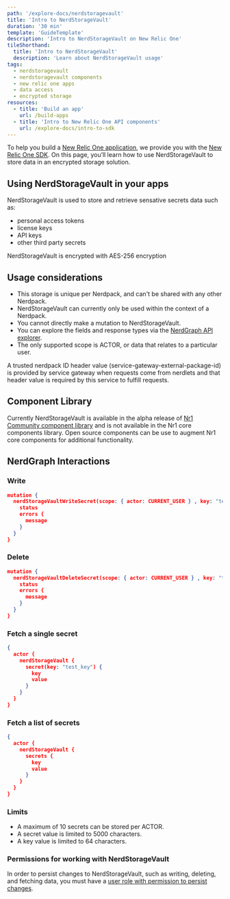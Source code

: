 ```yaml
---
path: '/explore-docs/nerdstoragevault'
title: 'Intro to NerdStorageVault'
duration: '30 min'
template: 'GuideTemplate'
description: 'Intro to NerdStorageVault on New Relic One'
tileShorthand:
  title: 'Intro to NerdStorageVault'
  description: 'Learn about NerdStorageVault usage'
tags:
  - nerdstoragevault
  - nerdstoragevault components
  - new relic one apps
  - data access
  - encrypted storage
resources:
  - title: 'Build an app'
    url: /build-apps
  - title: 'Intro to New Relic One API components'
    url: /explore-docs/intro-to-sdk
---
```


<Intro>

To help you build a [New Relic One application](/use-cases/build-new-relic-one-applications),
we provide you with the [New Relic One SDK](/explore-docs/intro-to-sdk).
On this page, you’ll learn how to use NerdStorageVault to store data in an encrypted
storage solution.

</Intro>

## Using NerdStorageVault in your apps

NerdStorageVault is used to store and retrieve sensative secrets data such as:

- personal access tokens
- license keys
- API keys
- other third party secrets

<Tip>

NerdStorageVault is encrypted with AES-256 encryption

</Tip>

## Usage considerations

- This storage is unique per Nerdpack, and can't be shared with any other Nerdpack.
- NerdStorageVault can currently only be used within the context of a Nerdpack.
- You cannot directly make a mutation to NerdStorageVault.
- You can explore the fields and response types via the [NerdGraph API explorer](https://api.newrelic.com/graphiql).
- The only supported scope is ACTOR, or data that relates to a particular user.

<Tip>

A trusted nerdpack ID header value (service-gateway-external-package-id)
is provided by service gateway when requests come from nerdlets and
that header value is required by this service to fulfill requests.

</Tip>

## Component Library

Currently NerdStorageVault is available in the alpha release of [Nr1 Community component library](https://www.npmjs.com/package/@newrelic/nr1-community/v/1.3.0-alpha.4)
and is not available in the Nr1 core components library. Open source components can be use to augment
Nr1 core components for additional functionality.

## NerdGraph Interactions

### Write

```json copy=false lineNumbers=false
mutation {
  nerdStorageVaultWriteSecret(scope: { actor: CURRENT_USER } , key: "test", value: "secret_test") {
    status
    errors {
      message
    }
  }
}

```

### Delete

```json copy=false lineNumbers=false
mutation {
  nerdStorageVaultDeleteSecret(scope: { actor: CURRENT_USER } , key: "test_key", value: "test_value") {
    status
    errors {
      message
    }
  }
}

```

### Fetch a single secret

```json copy=false lineNumbers=false
{
  actor {
    nerdStorageVault {
      secret(key: "test_key") {
        key
        value
      }
    }
  }
}


```

### Fetch a list of secrets

```json copy=false lineNumbers=false
{
  actor {
    nerdStorageVault {
      secrets {
        key
        value
      }
    }
  }
}


```

### Limits

- A maximum of 10 secrets can be stored per ACTOR.
- A secret value is limited to 5000 characters.
- A key value is limited to 64 characters.

### Permissions for working with NerdStorageVault

In order to persist changes to NerdStorageVault, such as writing, deleting,
and fetching data, you must have a
[user role with permission to persist changes](https://docs.newrelic.com/docs/accounts/accounts-billing/new-relic-one-pricing-users/users-roles).
